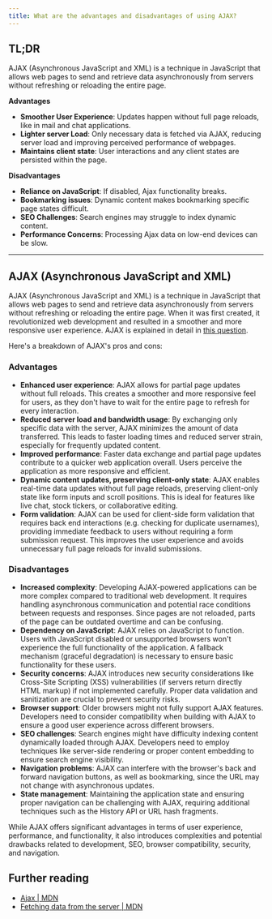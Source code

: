 ```yaml
---
title: What are the advantages and disadvantages of using AJAX?
---
```


## TL;DR

AJAX (Asynchronous JavaScript and XML) is a technique in JavaScript that allows web pages to send and retrieve data asynchronously from servers without refreshing or reloading the entire page.

**Advantages**

- **Smoother User Experience**: Updates happen without full page reloads, like in mail and chat applications.
- **Lighter server Load**: Only necessary data is fetched via AJAX, reducing server load and improving perceived performance of webpages.
- **Maintains client state**: User interactions and any client states are persisted within the page.

**Disadvantages**

- **Reliance on JavaScript**: If disabled, Ajax functionality breaks.
- **Bookmarking issues**: Dynamic content makes bookmarking specific page states difficult.
- **SEO Challenges**: Search engines may struggle to index dynamic content.
- **Performance Concerns**: Processing Ajax data on low-end devices can be slow.

---

## AJAX (Asynchronous JavaScript and XML)

AJAX (Asynchronous JavaScript and XML) is a technique in JavaScript that allows web pages to send and retrieve data asynchronously from servers without refreshing or reloading the entire page. When it was first created, it revolutionized web development and resulted in a smoother and more responsive user experience. AJAX is explained in detail in [this question](/questions/quiz/explain-ajax-in-as-much-detail-as-possible).

Here's a breakdown of AJAX's pros and cons:

### Advantages

- **Enhanced user experience**: AJAX allows for partial page updates without full reloads. This creates a smoother and more responsive feel for users, as they don't have to wait for the entire page to refresh for every interaction.
- **Reduced server load and bandwidth usage**: By exchanging only specific data with the server, AJAX minimizes the amount of data transferred. This leads to faster loading times and reduced server strain, especially for frequently updated content.
- **Improved performance**: Faster data exchange and partial page updates contribute to a quicker web application overall. Users perceive the application as more responsive and efficient.
- **Dynamic content updates, preserving client-only state**: AJAX enables real-time data updates without full page reloads, preserving client-only state like form inputs and scroll positions. This is ideal for features like live chat, stock tickers, or collaborative editing.
- **Form validation**: AJAX can be used for client-side form validation that requires back end interactions (e.g. checking for duplicate usernames), providing immediate feedback to users without requiring a form submission request. This improves the user experience and avoids unnecessary full page reloads for invalid submissions.

### Disadvantages

- **Increased complexity**: Developing AJAX-powered applications can be more complex compared to traditional web development. It requires handling asynchronous communication and potential race conditions between requests and responses. Since pages are not reloaded, parts of the page can be outdated overtime and can be confusing.
- **Dependency on JavaScript**: AJAX relies on JavaScript to function. Users with JavaScript disabled or unsupported browsers won't experience the full functionality of the application. A fallback mechanism (graceful degradation) is necessary to ensure basic functionality for these users.
- **Security concerns**: AJAX introduces new security considerations like Cross-Site Scripting (XSS) vulnerabilities (if servers return directly HTML markup) if not implemented carefully. Proper data validation and sanitization are crucial to prevent security risks.
- **Browser support**: Older browsers might not fully support AJAX features. Developers need to consider compatibility when building with AJAX to ensure a good user experience across different browsers.
- **SEO challenges**: Search engines might have difficulty indexing content dynamically loaded through AJAX. Developers need to employ techniques like server-side rendering or proper content embedding to ensure search engine visibility.
- **Navigation problems**: AJAX can interfere with the browser's back and forward navigation buttons, as well as bookmarking, since the URL may not change with asynchronous updates.
- **State management**: Maintaining the application state and ensuring proper navigation can be challenging with AJAX, requiring additional techniques such as the History API or URL hash fragments.

While AJAX offers significant advantages in terms of user experience, performance, and functionality, it also introduces complexities and potential drawbacks related to development, SEO, browser compatibility, security, and navigation.

## Further reading

- [Ajax | MDN](https://developer.mozilla.org/en-US/docs/Glossary/AJAX)
- [Fetching data from the server | MDN](https://developer.mozilla.org/en-US/docs/Learn/JavaScript/Client-side_web_APIs/Fetching_data)
